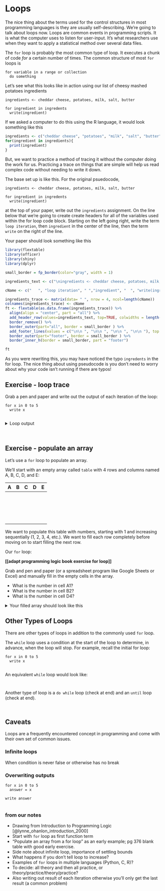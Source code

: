 # Loops

The nice thing about the terms used for the control structures in most programming languages is they are usually self-describing.  We're going to talk about loops now.  Loops are common events in programming scripts.  It is what the computer uses to listen for user-input.  It's what researchers use when they want to apply a statistical method over several data files.

The `for` loop is probably the most common type of loop.  It executes a chunk of code _for_ a certain number of times. The common structure of most `for` loops is

```
for variable in a range or collection
  do something
```

Let's see what this looks like in action using our list of cheesy mashed potatoes ingredients

```
ingredients <- cheddar cheese, potatoes, milk, salt, butter

for ingredient in ingredents
  write(ingredient)
```

If we asked a computer to do this using the R language, it would look something like this

```r
ingredients <- c("cheddar cheese", "potatoes", "milk", "salt", "butter")
for(ingredient in ingredients){
  print(ingredient)
}
```

But, we want to practice a method of tracing it without the computer doing the work for us. Practicing a trace on things that are simple will help us read complex code without needing to write it down.  

The base set up is like this.  For the original psuedocode, 
```
ingredients <- cheddar cheese, potatoes, milk, salt, butter

for ingredient in ingredents
  write(ingredient)
```
at the top of your paper, write out the `ingredients` assignment.  On the line below that we're going to create create headers for all of the variables used within the for loop code block.  Starting on the left going right, write the term `loop iteration`, then `ingredient` in the center of the line, then the term `write` on the right of the line. 

Your paper should look something like this

```r
library(flextable)
library(officer)
library(shiny)
library(dplyr)

small_border = fp_border(color="gray", width = 1)

ingredients_text <- c("\ningredients <- cheddar cheese, potatoes, milk, salt, butter\n\n")

cName <- c("   ", "loop iteration", " ","ingredient", "  ", "write(ingredient)", "     ") 

ingredients_trace <- matrix(data= " ", nrow = 4, ncol=length(cName))
colnames(ingredients_trace) <- cName
ft <- flextable(as.data.frame(ingredients_trace)) %>%
  align(align = "center", part = "all") %>%
  add_header_row(values=ingredients_text, top=TRUE, colwidths = length(cName)) %>%
  border_remove() %>%
  border_outer(part="all", border = small_border ) %>%
  add_footer_lines(values = c("\n\n ", "\n\n ", "\n\n ", "\n\n "), top = FALSE) %>%
  border_outer(part="footer", border = small_border ) %>%
  border_inner_h(border = small_border, part = "footer")

ft
```

As you were rewriting this, you may have noticed the typo `ingredents` in the for loop. The nice thing about using pseudocode is you don't need to worry about why your code isn't running if there are typos!


## Exercise - loop trace

Grab a pen and paper and write out the output of each iteration of the loop:

```
for x in 0 to 5 
  write x
  
```
<details>
<summary>Loop output</summary>
0\
1\
2\
3\
4\
5\
</details>\


## Exercise - populate an array

Let's use a `for` loop to populate an array.

We'll start with an empty array called `table` with 4 rows and columns named A, B, C, D, and E:

| A | B | C | D | E |
|---|---|---|---|---|
| &nbsp;  | &nbsp;  | &nbsp;  | &nbsp;  | &nbsp;  |
| &nbsp;  | &nbsp;  | &nbsp;  | &nbsp;  | &nbsp;  |
| &nbsp;  | &nbsp;  | &nbsp;  | &nbsp;  | &nbsp;  |
| &nbsp;  | &nbsp;  | &nbsp;  | &nbsp;  | &nbsp;  |

We want to populate this table with numbers, starting with 1 and increasing sequentially (1, 2, 3, 4, etc.). We want to fill each row completely before moving on to start filling the next row.

Our `for` loop:

__[[adapt programming logic book exercise for loop]]__
    

Grab and pen and paper (or a spreadsheet program like Google Sheets or Excel) and manually fill in the empty cells in the array.

- What is the number in cell A1?
- What is the number in cell B2?
- What is the number in cell D4?

<details>
<summary>Your filled array should look like this</summary>

| A   | B   | C   | D   | E  |
|---  |---  |---  |---  |--- |
| 1   |  2  | 3   |  4  | 5  |
| 6   |  7  | 8   |  9  | 10 |
| 11  | 12  | 13  | 14  | 15 |
| 16  | 17  | 18  | 19  | 20 |

</details>


## Other Types of Loops 

There are other types of loops in addition to the commonly used `for` loop.\ 

The `while` loop uses a condition at the start of the loop to determine, in advance, when the loop will stop. For example, recall the initial for loop:

```
for x in 0 to 5 
  write x
  
```

An equivalent `while` loop would look like:

```


```

Another type of loop is a `do while` loop (check at end) and an `until` loop (check at end).

```

```

```

```

## Caveats

Loops are a frequently encountered concept in programming and come with their own set of common issues.

### Infinite loops

When condition is never false or otherwise has no break

### Overwriting outputs

```
for x in 0 to 5 
  answer = x

write answer
  
```

### from our notes
- Drawing from Introduction to Programming Logic [@lynne_ohanlon_introduction_2000]
- Start with `for` loop as first function term
- “Populate an array from a for loop” as an early example; pg 376 blank table with good early exercise.
- Side note about infinite loop, importance of settling bounds
- What happens if you don’t tell loop to increase?
- Examples of `for` loops in multiple languages (Python, C, R)?
- To decide: all theory and then all practice, or theory/practice/theory/practice?
- Also writing out result of each iteration otherwise you’ll only get the last result (a common problem)


